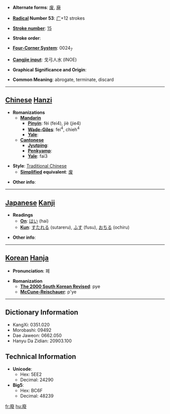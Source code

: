 * '''Alternate forms''': [[废]], [[廃]]

* '''[[Wiktionary:Chinese radical index| Radical]] Number 53''': [[Wiktionary:Chinese radical index 广|广]]+12 strokes

* '''[[Wiktionary:Chinese total strokes index|Stroke number]]''': [[Wiktionary:Chinese total strokes index 15|15]]

* '''Stroke order''': 

* '''[[Wiktionary:Chinese four corner index|Four-Corner System]]''': 0024<sub>7</sub>

* '''[[Wiktionary:Chinese Cangjie index|Cangjie input]]''': 戈弓人水 (INOE)

* '''Graphical Significance and Origin''': 

* '''Common Meaning''': abrogate, terminate, discard

----

== [[Chinese]] [[Hanzi]] ==

* '''Romanizations'''
** '''[[Mandarin]]'''
*** '''[[Pinyin]]''': fèi (fei4), jiè (jie4)
*** '''[[Wade-Giles]]''': fei<sup>4</sup>, chieh<sup>4</sup>
*** '''[[Yale]]''': 
** '''[[Cantonese]]'''
*** '''[[Jyutping]]''':
*** '''[[Penkyamp]]''': 
*** '''[[Yale]]''': fai3

* '''Style''': [[Traditional Chinese]] 
** '''[[Simplified Chinese|Simplified]] equivalent''': [[废]]

* '''Other info''': 

----

== [[Japanese]] [[Kanji]] ==

* '''Readings'''
** '''[[On]]''': [[はい]] (hai)
** '''[[Kun]]''': [[すたれる]] (sutareru), [[ふす]] (fusu), [[おちる]] (ochiru)

* '''Other info''':  

----

== [[Korean]] [[Hanja]] ==

* '''Pronunciation''': 폐

* '''Romanization'''
** '''[[The 2000 South Korean Revised Romanization|The 2000 South Korean Revised]]''': pye
** '''[[McCune-Reischauer]]''': p'ye

----

== Dictionary Information ==

* KangXi: 0351.020
* Morobashi: 09492
* Dae Jaweon: 0662.050
* Hanyu Da Zidian: 20903.100

== Technical Information ==

* '''Unicode''':
** Hex: 5EE2
** Decimal: 24290
* '''Big5''':
** Hex: BC6F
** Decimal: 48239

[[fr:廢]]
[[hu:廢]]